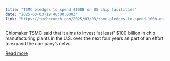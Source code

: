 ```yaml
---
title: "TSMC pledges to spend $100B on US chip facilities"
date: "2025-03-03T19:40:00.000Z"
link: "https://techcrunch.com/2025/03/03/tsmc-pledges-to-spend-100b-on-us-chip-facilities/"
---
```


Chipmaker TSMC said that it aims to invest &#8220;at least&#8221; $100 billion in chip manufacturing plants in the U.S. over the next four years as part of an effort to expand the company&#8217;s netw...

[Read more](https://techcrunch.com/2025/03/03/tsmc-pledges-to-spend-100b-on-us-chip-facilities/)

